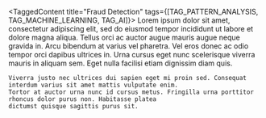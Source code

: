 
<TaggedContent title="Fraud Detection" tags={[TAG_PATTERN_ANALYSIS, TAG_MACHINE_LEARNING, TAG_AI]}>
    Lorem ipsum dolor sit amet, consectetur adipiscing elit, sed do eiusmod tempor incididunt ut labore et dolore magna
    aliqua. Tellus orci ac auctor augue mauris augue neque gravida in. Arcu bibendum at varius vel pharetra. Vel eros
    donec ac odio tempor orci dapibus ultrices in. Urna cursus eget nunc scelerisque viverra mauris in aliquam sem. Eget
    nulla facilisi etiam dignissim diam quis.

    Viverra justo nec ultrices dui sapien eget mi proin sed. Consequat interdum varius sit amet mattis vulputate enim.
    Tortor at auctor urna nunc id cursus metus. Fringilla urna porttitor rhoncus dolor purus non. Habitasse platea
    dictumst quisque sagittis purus sit.
</TaggedContent>
